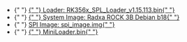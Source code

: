 
<ul>
  <li style={{ display: `${props.loader ? "block" : "none"}` }}>
    {" "}
    <a href="https://dl.radxa.com/rock3/images/loader/rock-3b/rk356x_spl_loader_ddr1056_v1.10.111.bin">
      {" "}
      Loader: RK356x_SPL_Loader_v1.15.113.bin{" "}
    </a>
  </li>
  <li style={{ display: `${props.system_img ? "block" : "none"}` }}>
    {" "}
    <a href="https://github.com/radxa-build/rock-3b/releases/download/b18/rock-3b_debian_bullseye_xfce_b18.img.xz">
      {" "}
      System Image: Radxa ROCK 3B Debian b18{" "}
    </a>
  </li>
  <li style={{ display: `${props.spi_img ? "block" : "none"}` }}>
    {" "}
    <a
      href="https://dl.radxa.com/rock3/images/loader/rock-3b/rock-3b-spi.img"
      alt="spi image"
    >
      SPI Image: spi_image.img{" "}
    </a>
  </li>
  <li style={{ display: `${props.miniloader ? "block" : "none"}` }}>
    {" "}
    <a href="" alt="MiniLoader">
      {" "}
      MiniLoader.bin{" "}
    </a>
  </li>
</ul>
